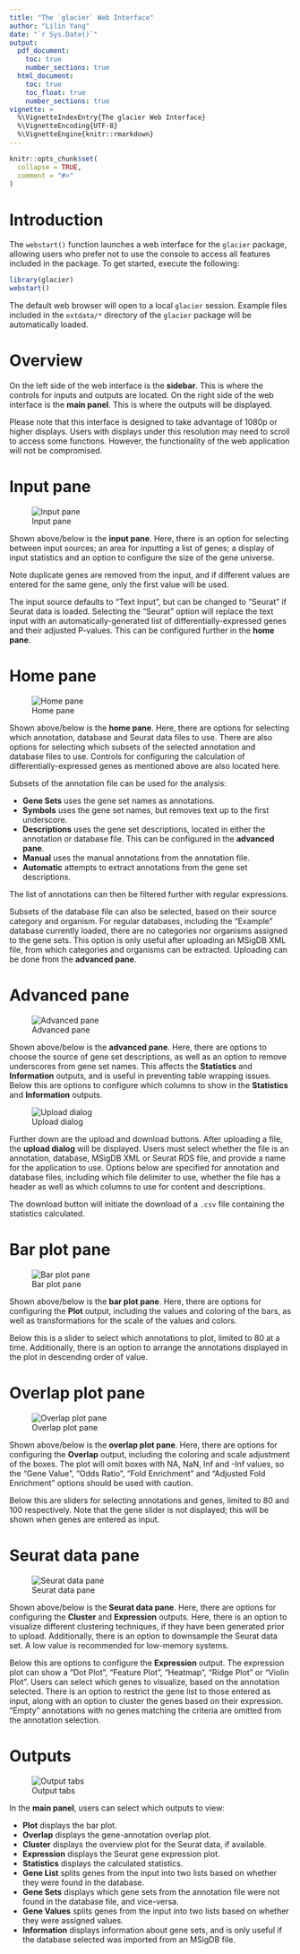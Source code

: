 ```yaml
---
title: "The `glacier` Web Interface"
author: "Lilin Yang"
date: "`r Sys.Date()`"
output:
  pdf_document:
    toc: true
    number_sections: true
  html_document:
    toc: true
    toc_float: true
    number_sections: true
vignette: >
  %\VignetteIndexEntry{The glacier Web Interface}
  %\VignetteEncoding{UTF-8}
  %\VignetteEngine{knitr::rmarkdown}
---
```


```r
knitr::opts_chunk$set(
  collapse = TRUE,
  comment = "#>"
)
```

\newpage

# Introduction

The `webstart()` function launches a web interface for the `glacier` package,
allowing users who prefer not to use the console to access all features included
in the package. To get started, execute the following:

```r
library(glacier)
webstart()
```

The default web browser will open to a local `glacier` session. Example files
included in the `extdata/*` directory of the `glacier` package will be
automatically loaded.

# Overview

On the left side of the web interface is the **sidebar**. This is where the
controls for inputs and outputs are located. On the right side of the web
interface is the **main panel**. This is where the outputs will be displayed.

Please note that this interface is designed to take advantage of 1080p or higher
displays. Users with displays under this resolution may need to scroll to access
some functions. However, the functionality of the web application will not be
compromised.

# Input pane

![Input pane](../man/figures/input_pane.png)

Shown above/below is the **input pane**. Here, there is an option for selecting
between input sources; an area for inputting a list of genes; a display of
input statistics and an option to configure the size of the gene universe.

Note duplicate genes are removed from the input, and if different values are
entered for the same gene, only the first value will be used.

The input source defaults to "Text Input", but can be changed to "Seurat" if
Seurat data is loaded. Selecting the "Seurat" option will replace the text input
with an automatically-generated list of differentially-expressed genes and their
adjusted P-values. This can be configured further in the **home pane**.

# Home pane

![Home pane](../man/figures/home_pane.png)

Shown above/below is the **home pane**. Here, there are options for selecting
which annotation, database and Seurat data files to use. There are also options
for selecting which subsets of the selected annotation and database files to
use. Controls for configuring the calculation of differentially-expressed genes
as mentioned above are also located here.

Subsets of the annotation file can be used for the analysis:

* **Gene Sets** uses the gene set names as annotations.
* **Symbols** uses the gene set names, but removes text up to the first
underscore.
* **Descriptions** uses the gene set descriptions, located in either the
annotation or database file. This can be configured in the **advanced pane**.
* **Manual** uses the manual annotations from the annotation file.
* **Automatic** attempts to extract annotations from the gene set descriptions.

The list of annotations can then be filtered further with regular expressions.

Subsets of the database file can also be selected, based on their source
category and organism. For regular databases, including the "Example" database
currently loaded, there are no categories nor organisms assigned to the gene
sets. This option is only useful after uploading an MSigDB XML file, from which
categories and organisms can be extracted. Uploading can be done from the
**advanced pane**.

# Advanced pane

![Advanced pane](../man/figures/advanced_pane.png)

Shown above/below is the **advanced pane**. Here, there are options to choose
the source of gene set descriptions, as well as an option to remove underscores
from gene set names. This affects the **Statistics** and **Information**
outputs, and is useful in preventing table wrapping issues. Below this are
options to configure which columns to show in the **Statistics** and
**Information** outputs.

![Upload dialog](../man/figures/upload.png)

Further down are the upload and download buttons. After uploading a file, the
**upload dialog** will be displayed. Users must select whether the file is an
annotation, database, MSigDB XML or Seurat RDS file, and provide a name for the
application to use. Options below are specified for annotation and database
files, including which file delimiter to use, whether the file has a header as
well as which columns to use for content and descriptions.

The download button will initiate the download of a `.csv` file containing the
statistics calculated.

# Bar plot pane

![Bar plot pane](../man/figures/bars_pane.png)

Shown above/below is the **bar plot pane**. Here, there are options for
configuring the **Plot** output, including the values and coloring of the bars,
as well as transformations for the scale of the values and colors.

Below this is a slider to select which annotations to plot, limited to 80 at a
time. Additionally, there is an option to arrange the annotations displayed in
the plot in descending order of value.

# Overlap plot pane

![Overlap plot pane](../man/figures/overlap_pane.png)

Shown above/below is the **overlap plot pane**. Here, there are options for
configuring the **Overlap** output, including the coloring and scale adjustment
of the boxes. The plot will omit boxes with NA, NaN, Inf and -Inf values, so
the "Gene Value", "Odds Ratio", "Fold Enrichment" and "Adjusted Fold Enrichment"
options should be used with caution.

Below this are sliders for selecting annotations and genes, limited to 80 and
100 respectively. Note that the gene slider is not displayed; this will be shown
when genes are entered as input.

# Seurat data pane

![Seurat data pane](../man/figures/cell_pane.png)

Shown above/below is the **Seurat data pane**. Here, there are options for
configuring the **Cluster** and **Expression** outputs. Here, there is an option
to visualize different clustering techniques, if they have been generated prior
to upload. Additionally, there is an option to downsample the Seurat data set. A
low value is recommended for low-memory systems.

Below this are options to configure the **Expression** output. The expression
plot can show a "Dot Plot", "Feature Plot", "Heatmap", "Ridge Plot" or "Violin
Plot". Users can select which genes to visualize, based on the annotation
selected. There is an option to restrict the gene list to those entered as
input, along with an option to cluster the genes based on their expression.
"Empty" annotations with no genes matching the criteria are omitted from the
annotation selection.

\newpage

# Outputs

![Output tabs](../man/figures/main_tabs.png)

In the **main panel**, users can select which outputs to view:

* **Plot** displays the bar plot.
* **Overlap** displays the gene-annotation overlap plot.
* **Cluster** displays the overview plot for the Seurat data, if available.
* **Expression** displays the Seurat gene expression plot.
* **Statistics** displays the calculated statistics.
* **Gene List** splits genes from the input into two lists based on whether they
were found in the database.
* **Gene Sets** displays which gene sets from the annotation file were not found
in the database file, and vice-versa.
* **Gene Values** splits genes from the input into two lists based on whether
they were assigned values.
* **Information** displays information about gene sets, and is only useful if
the database selected was imported from an MSigDB file.

